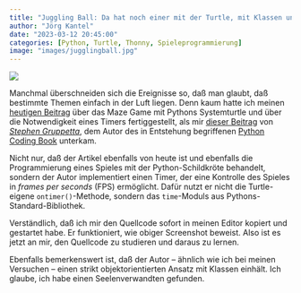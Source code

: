 ```yaml
---
title: "Juggling Ball: Da hat noch einer mit der Turtle, mit Klassen und mit einem Timer gespielt"
author: "Jörg Kantel"
date: "2023-03-12 20:45:00"
categories: [Python, Turtle, Thonny, Spieleprogrammierung]
image: "images/jugglingball.jpg"
---
```


[![](images/jugglingball-b.jpg)](https://thepythoncodingbook.com/2023/03/12/anatomy-2d-game-python-turtle-o/)

Manchmal überschneiden sich die Ereignisse so, daß man glaubt, daß bestimmte Themen einfach in der Luft liegen. Denn kaum hatte ich meinen [heutigen Beitrag](https://kantel.github.io/posts/2023031201_maze_game_system_python/) über das Maze Game mit Pythons Systemturtle und über die Notwendigkeit eines Timers fertiggestellt, als mir [dieser Beitrag](https://thepythoncodingbook.com/2023/03/12/anatomy-2d-game-python-turtle-o/) von *[Stephen Gruppetta](https://thepythoncodingbook.com/about/)*, dem Autor des in Entstehung begriffenen [Python Coding Book](https://thepythoncodingbook.com/) unterkam.

Nicht nur, daß der Artikel ebenfalls von heute ist und ebenfalls die Programmierung eines Spieles mit der Python-Schildkröte behandelt, sondern der Autor implementiert einen Timer, der eine Kontrolle des Spieles in *frames per seconds* (FPS) ermöglicht. Dafür nutzt er nicht die Turtle-eigene `ontimer()`-Methode, sondern das `time`-Moduls aus Pythons-Standard-Bibliothek.

Verständlich, daß ich mir den Quellcode sofort in meinen Editor kopiert und gestartet habe. Er funktioniert, wie obiger Screenshot beweist. Also ist es jetzt an mir, den Quellcode zu studieren und daraus zu lernen.

Ebenfalls bemerkenswert ist, daß der Autor -- ähnlich wie ich bei meinen Versuchen -- einen strikt objektorientierten Ansatz mit Klassen einhält. Ich glaube, ich habe einen Seelenverwandten gefunden.